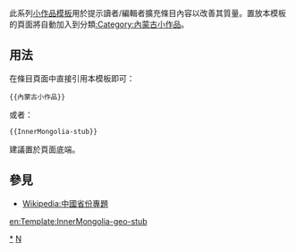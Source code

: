 <includeonly></includeonly><noinclude>{{template doc page viewed directly}}</noinclude>
<!-- 在本行下編輯模板說明 -->
此系列[[:Category:小作品模板|小作品模板]]用於提示讀者/編輯者擴充條目內容以改善其質量。置放本模板的頁面將自動加入到分類[[:Category:內蒙古小作品]]。
== 用法 ==
在條目頁面中直接引用本模板即可：
<pre>{{內蒙古小作品}}
</pre>
或者：
<pre>{{InnerMongolia-stub}}
</pre>
建議置於頁面底端。
== 參見 ==
* [[Wikipedia:中國省份專題]]
<includeonly>
<!-- 本行下加入模板的分類 -->
[[Category:內蒙古小作品|*]]
[[Category:中国各省小作品模板|N]]
<!-- 本行下加入模板的跨語言鏈接 -->
[[en:Template:InnerMongolia-geo-stub]]
</includeonly>